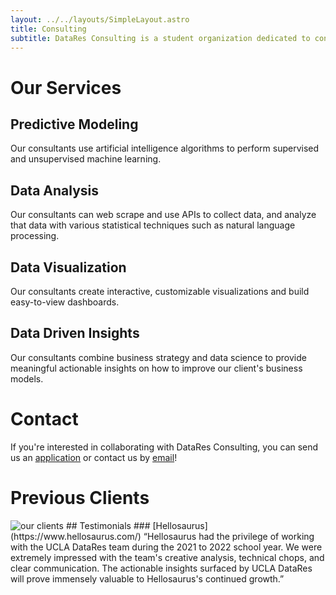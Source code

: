 ```yaml
---
layout: ../../layouts/SimpleLayout.astro
title: Consulting
subtitle: DataRes Consulting is a student organization dedicated to connecting well-trained, passionate UCLA students with companies to meaningfully convert their data to actionable insights and strategies.
---
```


# Our Services

## Predictive Modeling

Our consultants use artificial intelligence algorithms to perform supervised and unsupervised machine learning.

## Data Analysis

Our consultants can web scrape and use APIs to collect data, and analyze that data with various statistical techniques such as natural language processing.

## Data Visualization

Our consultants create interactive, customizable visualizations and build easy-to-view dashboards.

## Data Driven Insights

Our consultants combine business strategy and data science to provide meaningful actionable insights on how to improve our client's business models.

# Contact

If you're interested in collaborating with DataRes Consulting, you can send us an [application](https://docs.google.com/forms/d/e/1FAIpQLSesbIvmw-Ghy5jeXDJbfaXnEwtsVrwXL9ikIX3MG90ySQ49Vg/viewform)
or contact us by [email](mailto:ucladatares.partnerships@gmail.com)!

# Previous Clients
<Image src={clients} alt="our clients" />
## Testimonials
### [Hellosaurus](https://www.hellosaurus.com/)
“Hellosaurus had the privilege of working with the UCLA DataRes team during the 2021 to 2022 school year. We were extremely impressed with the team's creative analysis, technical chops, and clear communication. The actionable insights surfaced by UCLA DataRes will prove immensely valuable to Hellosaurus's continued growth.”
